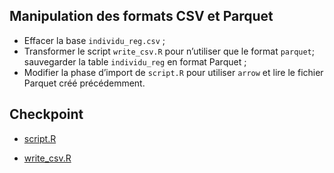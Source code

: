 :::{.callout-tip collapse="true" icon=false}
## Manipulation des formats CSV et Parquet

:::{.incremental}
- Effacer la base `individu_reg.csv` ;
- Transformer le script `write_csv.R` pour n'utiliser que le format `parquet`; sauvegarder la table `individu_reg` en format Parquet ;
- Modifier la phase d'import de `script.R` pour utiliser `arrow` et lire le fichier Parquet créé précédemment.

:::

:::

## Checkpoint

- [script.R](https://raw.githubusercontent.com/InseeFrLab/formation-bonnes-pratiques-R/main/R/checkpoints/application4/script.R)

- [write_csv.R](https://raw.githubusercontent.com/InseeFrLab/formation-bonnes-pratiques-R/main/R/checkpoints/application4/write_csv.R)
